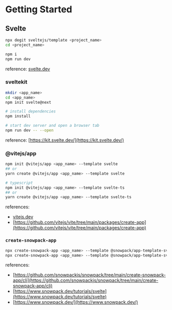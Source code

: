 # Getting Started

## Svelte
```bash
npx degit sveltejs/template <project_name>
cd <project_name>

npm i
npm run dev
```

reference: [svelte.dev](https://svelte.dev/blog/the-easiest-way-to-get-started#2_Use_degit)

### sveltekit
```bash
mkdir <app_name>
cd <app_name>
npm init svelte@next

# install dependencies
npm install

# start dev server and open a browser tab
npm run dev -- --open
```

reference: [https://kit.svelte.dev/](https://kit.svelte.dev/)

### @vitejs/app
```bash
npm init @vitejs/app <app_name> --template svelte
## or
yarn create @vitejs/app <app_name> --template svelte

# typescript
npm init @vitejs/app <app_name> --template svelte-ts
## or
yarn create @vitejs/app <app_name> --template svelte-ts
```

references:
- [vitejs.dev](https://vitejs.dev/guide/#scaffolding-your-first-vite-project)
- [https://github.com/vitejs/vite/tree/main/packages/create-app](https://github.com/vitejs/vite/tree/main/packages/create-app)

### `create-snowpack-app`
```bash
npx create-snowpack-app <app_name> --template @snowpack/app-template-svelte-typescript [--use-yarn | --use-pnpm | --no-install]
npx create-snowpack-app <app_name> --template @snowpack/app-template-svelte
```

references:
- [https://github.com/snowpackjs/snowpack/tree/main/create-snowpack-app/cli](https://github.com/snowpackjs/snowpack/tree/main/create-snowpack-app/cli)
- [https://www.snowpack.dev/tutorials/svelte](https://www.snowpack.dev/tutorials/svelte)
- [https://www.snowpack.dev/](https://www.snowpack.dev/)
